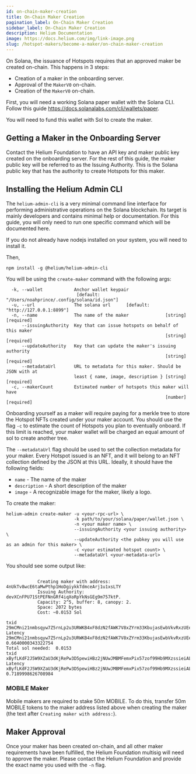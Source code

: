 ```yaml
---
id: on-chain-maker-creation
title: On-Chain Maker Creation
pagination_label: On-Chain Maker Creation
sidebar_label: On-Chain Maker Creation
description: Helium Documentation
image: https://docs.helium.com/img/link-image.png
slug: /hotspot-makers/become-a-maker/on-chain-maker-creation
---
```


On Solana, the issuance of Hotspots requires that an approved maker be created on-chain. This
happens in 3 steps:

- Creation of a maker in the onboarding server.
- Approval of the `MakerV0` on-chain.
- Creation of the `MakerV0` on-chain.

First, you will need a working Solana paper wallet with the Solana CLI. Follow this guide
https://docs.solanalabs.com/cli/wallets/paper.

You will need to fund this wallet with Sol to create the maker.

## Getting a Maker in the Onboarding Server

Contact the Helium Foundation to have an API key and maker public key created on the onboarding
server. For the rest of this guide, the maker public key will be referred to as the Issuing
Authority. This is the Solana public key that has the authority to create Hotspots for this maker.

## Installing the Helium Admin CLI

The `helium-admin-cli` is a very minimal command line interface for performing administrative
operations on the Solana blockchain. Its target is mainly developers and contains minimal help or
documentation. For this guide, you will only need to run one specific command which will be
documented here.

If you do not already have nodejs installed on your system, you will need to install it.

Then,

```
npm install -g @helium/helium-admin-cli
```

You will be using the `create-maker` command with the following args:

```
  -k, --wallet            Anchor wallet keypair
                           [default: "/Users/noahprince/.config/solana/id.json"]
  -u, --url               The solana url      [default: "http://127.0.0.1:8899"]
  -n, --name              The name of the maker              [string] [required]
      --issuingAuthority  Key that can issue hotspots on behalf of this maker
                                                             [string] [required]
      --updateAuthority   Key that can update the maker's issuing authority
                                                             [string] [required]
      --metadataUrl       URL to metadata for this maker. Should be JSON with at
                          least { name, image, description } [string] [required]
  -c, --makerCount        Estimated number of hotspots this maker will have
                                                             [number] [required]
```

Onboarding yourself as a maker will require paying for a merkle tree to store the Hotspot NFTs
created under your maker account. You should use the flag `-c` to estimate the count of Hotspots you
plan to eventually onboard. If this limit is reached, your maker wallet will be charged an equal
amount of sol to create another tree.

The `--metadataUrl` flag should be used to set the collection metadata for your maker. Every Hotspot
issued is an NFT, and it will belong to an NFT collection defined by the JSON at this URL. Ideally,
it should have the following fields:

- `name` - The name of the maker
- `description` - A short description of the maker
- `image` - A recognizable image for the maker, likely a logo.

To create the maker:

```
helium-admin create-maker -u <your-rpc-url> \
                          -k path/to/your/solana/paper/wallet.json \
                          -n <your maker name> \
                          --issuingAuthority <your issuing authority> \
                          --updateAuthority <the pubkey you will use as an admin for this maker> \
                          -c <your estimated hotspot count> \
                          --metadataUrl <your-metadata-url>
```

You should see some output like:

```

            Creating maker with address: 4nUkTv8wcE6taMwPthp1HoDgiykkTdmceArj1u1xsLTY
            Issuing Authority: devXCnFPU71StPEFNnGRf4iqXoRpYkNsGEg9m757ktP.
            Capacity: 2^5, buffer: 8, canopy: 2.
            Space: 2072 bytes
            Cost: ~0.0153 Sol

txid 29mCMni21nmbsqyw7Z5rnLp2u3URWKB4xF8dzN2fAWK7V8xZYrm33KbujasEwbVkvRxzUEeSVVCgyEwtSvF92gFz
Latency 29mCMni21nmbsqyw7Z5rnLp2u3URWKB4xF8dzN2fAWK7V8xZYrm33KbujasEwbVkvRxzUEeSVVCgyEwtSvF92gFz 0.6640000343322754
Total sol needed:  0.0153
txid xByfLKdF2J5W9XZaU3dKjRePw3D5pewiHBz2jNUwJMBMFemxPix57zof99Hb9MXzssieiALbhSpGV1a5VSWpRNa
Latency xByfLKdF2J5W9XZaU3dKjRePw3D5pewiHBz2jNUwJMBMFemxPix57zof99Hb9MXzssieiALbhSpGV1a5VSWpRNa 0.7189998626708984
```

### MOBILE Maker

Mobile makers are required to stake 50m MOBILE. To do this, transfer 50m MOBILE tokens to the maker
address listed above when creating the maker (the text after `Creating maker with address:`).

## Maker Approval

Once your maker has been created on-chain, and all other maker requirements have been fulfilled, the
Helium Foundation multisig will need to approve the maker. Please contact the Helium Foundation and
provide the exact name you used with the `-n` flag.
